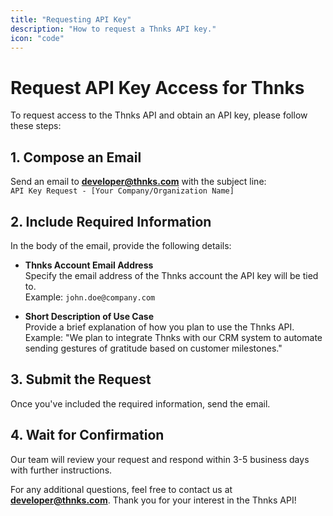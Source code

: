 ```yaml
---
title: "Requesting API Key"
description: "How to request a Thnks API key."
icon: "code"
---
```


# Request API Key Access for Thnks

To request access to the Thnks API and obtain an API key, please follow these steps:

## 1. Compose an Email  
Send an email to **developer@thnks.com** with the subject line:  
`API Key Request - [Your Company/Organization Name]`

## 2. Include Required Information  
In the body of the email, provide the following details:

- **Thnks Account Email Address**  
  Specify the email address of the Thnks account the API key will be tied to.  
  Example: `john.doe@company.com`

- **Short Description of Use Case**  
  Provide a brief explanation of how you plan to use the Thnks API.  
  Example: "We plan to integrate Thnks with our CRM system to automate sending gestures of gratitude based on customer milestones."

## 3. Submit the Request  
Once you've included the required information, send the email.

## 4. Wait for Confirmation  
Our team will review your request and respond within 3-5 business days with further instructions.

For any additional questions, feel free to contact us at **developer@thnks.com**. Thank you for your interest in the Thnks API!